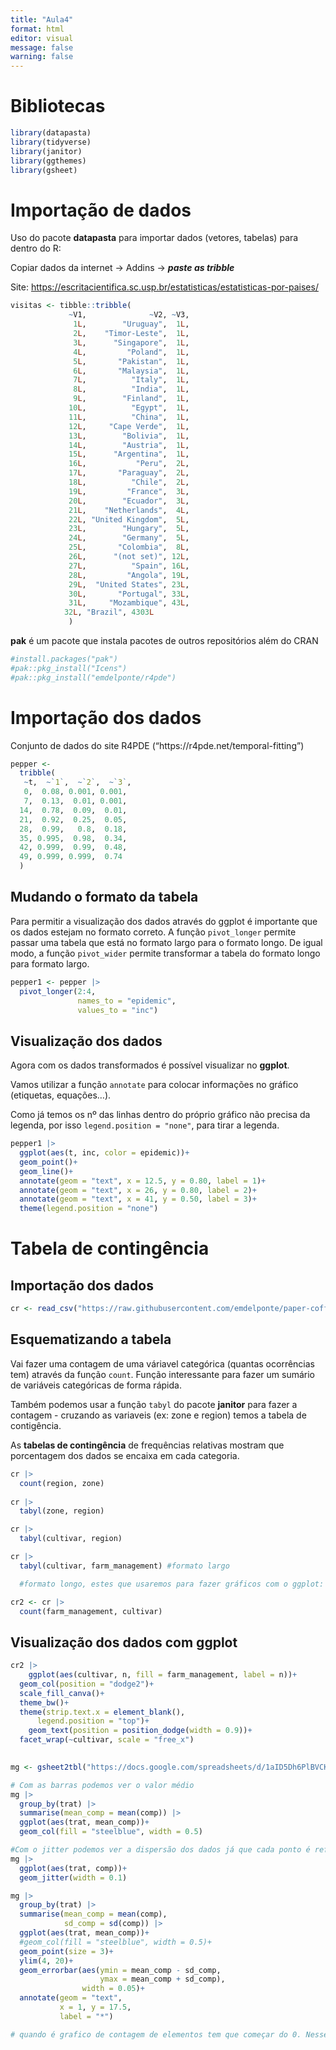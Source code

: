 ```yaml
---
title: "Aula4"
format: html
editor: visual
message: false
warning: false
---
```


# Bibliotecas

```r
library(datapasta)
library(tidyverse)
library(janitor)
library(ggthemes)
library(gsheet)
```

# Importação de dados

Uso do pacote **datapasta** para importar dados (vetores, tabelas) para dentro do R:

Copiar dados da internet -\> Addins -\> ***paste as tribble***

Site: <https://escritacientifica.sc.usp.br/estatisticas/estatisticas-por-paises/>

```r
visitas <- tibble::tribble(
             ~V1,              ~V2, ~V3,
              1L,        "Uruguay",  1L,
              2L,    "Timor-Leste",  1L,
              3L,      "Singapore",  1L,
              4L,         "Poland",  1L,
              5L,       "Pakistan",  1L,
              6L,       "Malaysia",  1L,
              7L,          "Italy",  1L,
              8L,          "India",  1L,
              9L,        "Finland",  1L,
             10L,          "Egypt",  1L,
             11L,          "China",  1L,
             12L,     "Cape Verde",  1L,
             13L,        "Bolivia",  1L,
             14L,        "Austria",  1L,
             15L,      "Argentina",  1L,
             16L,           "Peru",  2L,
             17L,       "Paraguay",  2L,
             18L,          "Chile",  2L,
             19L,         "France",  3L,
             20L,        "Ecuador",  3L,
             21L,    "Netherlands",  4L,
             22L, "United Kingdom",  5L,
             23L,        "Hungary",  5L,
             24L,        "Germany",  5L,
             25L,       "Colombia",  8L,
             26L,      "(not set)", 12L,
             27L,          "Spain", 16L,
             28L,         "Angola", 19L,
             29L,  "United States", 23L,
             30L,       "Portugal", 33L,
             31L,     "Mozambique", 43L,
            32L, "Brazil", 4303L
             )

```

**pak** é um pacote que instala pacotes de outros repositórios além do CRAN

```r
#install.packages("pak")
#pak::pkg_install("Icens")
#pak::pkg_install("emdelponte/r4pde")
```

# Importação dos dados

Conjunto de dados do site R4PDE ("https://r4pde.net/temporal-fitting")

```r
pepper <- 
  tribble(
   ~t,  ~`1`,  ~`2`,  ~`3`,
   0,  0.08, 0.001, 0.001,
   7,  0.13,  0.01, 0.001,
  14,  0.78,  0.09,  0.01,
  21,  0.92,  0.25,  0.05,
  28,  0.99,   0.8,  0.18,
  35, 0.995,  0.98,  0.34,
  42, 0.999,  0.99,  0.48,
  49, 0.999, 0.999,  0.74
  )
```

## Mudando o formato da tabela

Para permitir a visualização dos dados através do ggplot é importante que os dados estejam no formato correto. A função `pivot_longer` permite passar uma tabela que está no formato largo para o formato longo. De igual modo, a função `pivot_wider` permite transformar a tabela do formato longo para formato largo.

```r
pepper1 <- pepper |> 
  pivot_longer(2:4,
               names_to = "epidemic",
               values_to = "inc")
```

## Visualização dos dados

Agora com os dados transformados é possível visualizar no **ggplot**.

Vamos utilizar a função `annotate` para colocar informações no gráfico (etiquetas, equações...).

Como já temos os nº das linhas dentro do próprio gráfico não precisa da legenda, por isso `legend.position = "none"`, para tirar a legenda.

```r
pepper1 |> 
  ggplot(aes(t, inc, color = epidemic))+
  geom_point()+
  geom_line()+
  annotate(geom = "text", x = 12.5, y = 0.80, label = 1)+
  annotate(geom = "text", x = 26, y = 0.80, label = 2)+
  annotate(geom = "text", x = 41, y = 0.50, label = 3)+
  theme(legend.position = "none")


```

# Tabela de contingência

## Importação dos dados

```r
cr <- read_csv("https://raw.githubusercontent.com/emdelponte/paper-coffee-rust-Ethiopia/master/data/survey_clean.csv")

```

## Esquematizando a tabela

Vai fazer uma contagem de uma váriavel categórica (quantas ocorrências tem) através da função `count`. Função interessante para fazer um sumário de variáveis categóricas de forma rápida.

Também podemos usar a função `tabyl` do pacote **janitor** para fazer a contagem - cruzando as variaveis (ex: zone e region) temos a tabela de contigência.

As **tabelas de contingência** de frequências relativas mostram que porcentagem dos dados se encaixa em cada categoria.

```r
cr |> 
  count(region, zone)
  
cr |> 
  tabyl(zone, region)

cr |> 
  tabyl(cultivar, region)

cr |> 
  tabyl(cultivar, farm_management) #formato largo

  #formato longo, estes que usaremos para fazer gráficos com o ggplot:

cr2 <- cr |> 
  count(farm_management, cultivar)
```

## Visualização dos dados com ggplot

```r
cr2 |> 
    ggplot(aes(cultivar, n, fill = farm_management, label = n))+
  geom_col(position = "dodge2")+
  scale_fill_canva()+
  theme_bw()+
  theme(strip.text.x = element_blank(),
      legend.position = "top")+
    geom_text(position = position_dodge(width = 0.9))+
  facet_wrap(~cultivar, scale = "free_x")
  

```

```r
mg <- gsheet2tbl("https://docs.google.com/spreadsheets/d/1aID5Dh6PlBVCKzU1j7k-WA6zuWQWE2NhtWEgdJtt5iA/edit?usp=sharing")

# Com as barras podemos ver o valor médio
mg |> 
  group_by(trat) |>
  summarise(mean_comp = mean(comp)) |> 
  ggplot(aes(trat, mean_comp))+
  geom_col(fill = "steelblue", width = 0.5)

#Com o jitter podemos ver a dispersão dos dados já que cada ponto é referente a uma observação.  
mg |> 
  ggplot(aes(trat, comp))+
  geom_jitter(width = 0.1)

mg |> 
  group_by(trat) |>
  summarise(mean_comp = mean(comp),
            sd_comp = sd(comp)) |> 
  ggplot(aes(trat, mean_comp))+
  #geom_col(fill = "steelblue", width = 0.5)+
  geom_point(size = 3)+
  ylim(4, 20)+
  geom_errorbar(aes(ymin = mean_comp - sd_comp,
                    ymax = mean_comp + sd_comp),
                width = 0.05)+
  annotate(geom = "text",
           x = 1, y = 17.5,
           label = "*")

# quando é grafico de contagem de elementos tem que começar do 0. Nesse caso o y começou do 5 pq é para dar noçao melhor dos valores. Se for com o geom_col tem que começar do 0.
```
